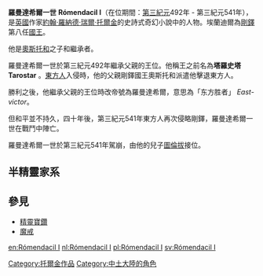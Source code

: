 '''羅曼達希爾一世''' '''Rómendacil I'''（在位期間：[[第三紀元|第三紀元]]492年 - 第三紀元541年），是[[英國|英國]]作家[[約翰·羅納德·瑞爾·托爾金|約翰·羅納德·瑞爾·托爾金]]的史詩式奇幻小說中的人物。埃蘭迪爾為[[剛鐸|剛鐸]]第八任[[剛鐸國王|國王]]。

他是[[奧斯托和|奧斯托和]]之子和繼承者。

羅曼達希爾一世於第三紀元492年繼承父親的王位。他稱王之前名為'''塔羅史塔''' '''Tarostar''' 。[[東方人|東方人]]入侵時，他的父親剛鐸國王奧斯托和派遣他擊退東方人。

勝利之後，他繼承父親的王位時改帝號為羅曼達希爾，意思為「东方胜者」 ''East-victor''。

但和平並不持久，四十年後，第三紀元541年東方人再次侵略剛鐸，羅曼達希爾一世在戰鬥中陣亡。

羅曼達希爾一世於第三紀元541年駕崩，由他的兒子[[圖倫拔|圖倫拔]]接位。

==半精靈家系==

{{半精靈家系}}

==參見==

*[[精靈寶鑽|精靈寶鑽]]
*[[魔戒|魔戒]]

{{剛鐸國王|[[奧斯托和|奧斯托和]]|[[圖倫拔|圖倫拔]]|}}

[[Category:托爾金作品|Category:托爾金作品]]
[[Category:中土大陸的角色|Category:中土大陸的角色]]

[[en:Rómendacil_I|en:Rómendacil I]]
[[nl:Rómendacil_I|nl:Rómendacil I]]
[[pl:Rómendacil_I|pl:Rómendacil I]]
[[sv:Rómendacil_I|sv:Rómendacil I]]